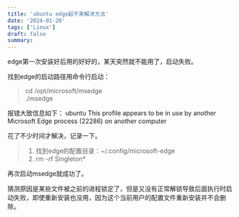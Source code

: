 ```yaml
---
title: 'ubuntu edge起不来解决方法'
date: '2024-01-20'
tags: ['Linux']
draft: false
summary: 
---
```


edge第一次安装好后用的好好的，某天突然就不能用了，启动失败。

找到edge的启动路径用命令行启动：  
> cd /opt/microsoft/msedge  
> ./msedge  

报错大致信息如下：
ubuntu This profile appears to be in use by another Microsoft Edge process (22286) on another computer

花了不少时间才解决，记录一下。
> 1. 找到edge的配置目录：~/.config/microsoft-edge
> 2. rm -rf Singleton*

再次启动msedge就成功了。

猜测原因是某些文件被之前的进程锁定了，但是又没有正常解锁导致后面执行时启动失败，即使重新安装也没用，因为这个当前用户的配置文件重新安装并不会删除。